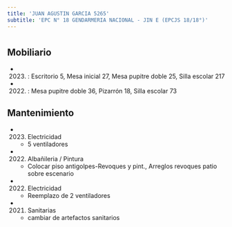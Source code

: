```yaml
---
title: 'JUAN AGUSTIN GARCIA 5265'
subtitle: 'EPC N° 18 GENDARMERIA NACIONAL - JIN E (EPCJS 18/18°)'
---
```


#


## Mobiliario

*  (2023) : Escritorio 5, Mesa inicial 27, Mesa pupitre doble 25, Silla escolar 217 

*  (2022) : Mesa pupitre doble 36, Pizarrón 18, Silla escolar 73 





## Mantenimiento

*  (2023) Electricidad 
    + 5 ventiladores

*  (2022) Albañileria / Pintura 
    + Colocar piso antigolpes-Revoques y pint., Arreglos revoques  patio sobre escenario

*  (2022) Electricidad 
    + Reemplazo de 2 ventiladores

*  (2021) Sanitarias 
    + cambiar de artefactos sanitarios



